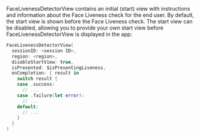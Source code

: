 FaceLivenessDetectorView contains an initial (start) view with instructions and information about the Face Liveness check for the end user. By default, the start view is shown before the Face Liveness check. The start view can be disabled, allowing you to provide your own start view before FaceLivenessDetectorView is displayed in the app:

```swift
FaceLivenessDetectorView(
  sessionID: <session ID>,
  region: <region>,
  disableStartView: true,
  isPresented: $isPresentingLiveness,
  onCompletion: { result in
    switch result {
    case .success:
      // ...
    case .failure(let error):
      // ...
    default:
      // ...
    }
  }
)
```
